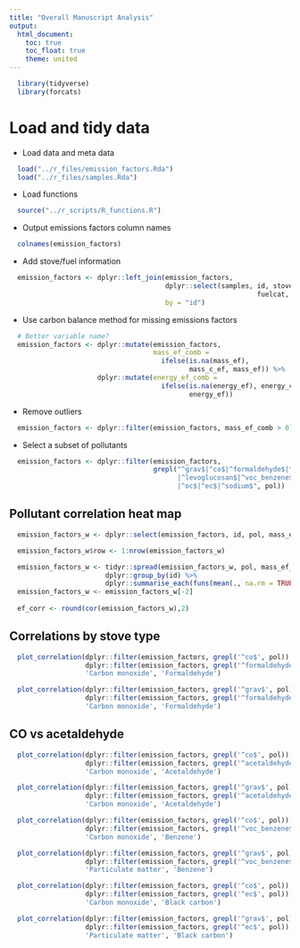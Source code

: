 ```yaml
---
title: "Overall Manuscript Analysis"
output:
  html_document:
    toc: true
    toc_float: true
    theme: united
---
```


```r
  library(tidyverse)
  library(forcats)
```

# Load and tidy data

* Load data and meta data

```r
  load("../r_files/emission_factors.Rda")
  load("../r_files/samples.Rda")
```

* Load functions

```r
  source("../r_scripts/R_functions.R")
```

* Output emissions factors column names 

```r
  colnames(emission_factors)
```

* Add stove/fuel information

```r
  emission_factors <- dplyr::left_join(emission_factors, 
                                       dplyr::select(samples, id, stove, fuel,
                                                              fuelcat, stovecat),
                                       by = "id")
```

* Use carbon balance method for missing emissions factors

```r
  # Better variable name?
  emission_factors <- dplyr::mutate(emission_factors, 
                                    mass_ef_comb = 
                                      ifelse(is.na(mass_ef),
                                             mass_c_ef, mass_ef)) %>%
                      dplyr::mutate(energy_ef_comb =
                                      ifelse(is.na(energy_ef), energy_c_ef,
                                             energy_ef))
```

* Remove outliers

```r
  emission_factors <- dplyr::filter(emission_factors, mass_ef_comb > 0)
```

* Select a subset of pollutants

```r
  emission_factors <- dplyr::filter(emission_factors,
                                    grepl("^grav$|^co$|^formaldehyde$|^acetaldehyde$|
                                          |^levoglucosan$|^voc_benzene$|^voc_toluene$|
                                          |^oc$|^ec$|^sodium$", pol))
```

## Pollutant correlation heat map

```r
  emission_factors_w <- dplyr::select(emission_factors, id, pol, mass_ef_comb)

  emission_factors_w$row <- 1:nrow(emission_factors_w)

  emission_factors_w <- tidyr::spread(emission_factors_w, pol, mass_ef_comb) %>%
                        dplyr::group_by(id) %>%
                        dplyr::summarise_each(funs(mean(., na.rm = TRUE)))
  emission_factors_w <- emission_factors_w[-2]
  
  ef_corr <- round(cor(emission_factors_w),2)
```

## Correlations by stove type

```r
  plot_correlation(dplyr::filter(emission_factors, grepl('^co$', pol)),
                   dplyr::filter(emission_factors, grepl('^formaldehyde$', pol)), 
                   'Carbon monoxide', 'Formaldehyde')
```

```r
  plot_correlation(dplyr::filter(emission_factors, grepl('^grav$', pol)),
                   dplyr::filter(emission_factors, grepl('^formaldehyde$', pol)), 
                   'Carbon monoxide', 'Formaldehyde')
```

## CO vs acetaldehyde

```r
  plot_correlation(dplyr::filter(emission_factors, grepl('^co$', pol)),
                   dplyr::filter(emission_factors, grepl('^acetaldehyde$', pol)), 
                   'Carbon monoxide', 'Acetaldehyde')
```

```r
  plot_correlation(dplyr::filter(emission_factors, grepl('^grav$', pol)),
                   dplyr::filter(emission_factors, grepl('^acetaldehyde$', pol)), 
                   'Carbon monoxide', 'Acetaldehyde')
```

```r
  plot_correlation(dplyr::filter(emission_factors, grepl('^co$', pol)),
                   dplyr::filter(emission_factors, grepl('^voc_benzene$', pol)), 
                   'Carbon monoxide', 'Benzene')
```

```r
  plot_correlation(dplyr::filter(emission_factors, grepl('^grav$', pol)),
                   dplyr::filter(emission_factors, grepl('^voc_benzene$', pol)), 
                   'Particulate matter', 'Benzene')
```

```r
  plot_correlation(dplyr::filter(emission_factors, grepl('^co$', pol)),
                   dplyr::filter(emission_factors, grepl('^ec$', pol)), 
                   'Carbon monoxide', 'Black carbon')
```

```r
  plot_correlation(dplyr::filter(emission_factors, grepl('^grav$', pol)),
                   dplyr::filter(emission_factors, grepl('^ec$', pol)), 
                   'Particulate matter', 'Black carbon')
```
